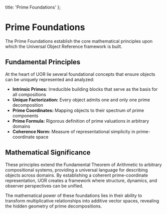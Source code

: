   title: 'Prime Foundations'
};

# Prime Foundations

The Prime Foundations establish the core mathematical principles upon which the Universal Object Reference framework is built.

## Fundamental Principles

At the heart of UOR lie several foundational concepts that ensure objects can be uniquely represented and analyzed:

- **Intrinsic Primes:** Irreducible building blocks that serve as the basis for all compositions
- **Unique Factorization:** Every object admits one and only one prime decomposition
- **Prime Coordinates:** Mapping objects to their spectrum of prime components
- **Prime Formula:** Rigorous definition of prime valuations in arbitrary domains
- **Coherence Norm:** Measure of representational simplicity in prime-coordinate space

## Mathematical Significance

These principles extend the Fundamental Theorem of Arithmetic to arbitrary compositional systems, providing a universal language for describing objects across domains. By establishing a coherent prime-coordinate representation, UOR creates a framework where structure, dynamics, and observer perspectives can be unified.

The mathematical power of these foundations lies in their ability to transform multiplicative relationships into additive vector spaces, revealing the hidden geometry of prime decompositions.

